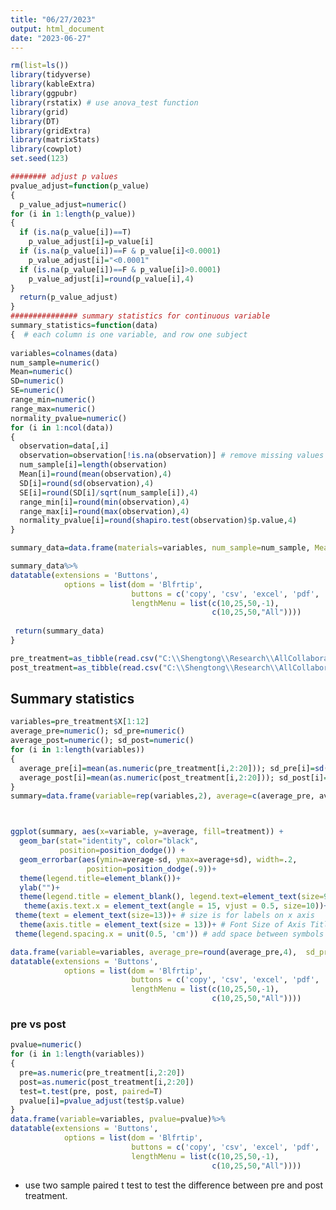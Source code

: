 ```yaml
---
title: "06/27/2023"
output: html_document
date: "2023-06-27"
---
```


```r
rm(list=ls())
library(tidyverse)
library(kableExtra)
library(ggpubr)
library(rstatix) # use anova_test function 
library(grid)
library(DT)
library(gridExtra)
library(matrixStats)
library(cowplot)
set.seed(123)
```




```r
######## adjust p values 
pvalue_adjust=function(p_value)
{
  p_value_adjust=numeric()
for (i in 1:length(p_value))
{
  if (is.na(p_value[i])==T)
    p_value_adjust[i]=p_value[i]
  if (is.na(p_value[i])==F & p_value[i]<0.0001)
    p_value_adjust[i]="<0.0001"
  if (is.na(p_value[i])==F & p_value[i]>0.0001)
    p_value_adjust[i]=round(p_value[i],4)
}
  return(p_value_adjust)
}
############### summary statistics for continuous variable 
summary_statistics=function(data)
{  # each column is one variable, and row one subject 
  
variables=colnames(data)
num_sample=numeric()
Mean=numeric()
SD=numeric()
SE=numeric()
range_min=numeric()
range_max=numeric()
normality_pvalue=numeric()
for (i in 1:ncol(data))
{
  observation=data[,i]
  observation=observation[!is.na(observation)] # remove missing values 
  num_sample[i]=length(observation)
  Mean[i]=round(mean(observation),4)
  SD[i]=round(sd(observation),4)
  SE[i]=round(SD[i]/sqrt(num_sample[i]),4)
  range_min[i]=round(min(observation),4)
  range_max[i]=round(max(observation),4)
  normality_pvalue[i]=round(shapiro.test(observation)$p.value,4)
}

summary_data=data.frame(materials=variables, num_sample=num_sample, Mean=Mean, SD=SD, SE=SE, Range_low=range_min, Range_upper=range_max, normality_pvalue=normality_pvalue)

summary_data%>%
datatable(extensions = 'Buttons',
            options = list(dom = 'Blfrtip',
                           buttons = c('copy', 'csv', 'excel', 'pdf', 'print'),
                           lengthMenu = list(c(10,25,50,-1),
                                             c(10,25,50,"All"))))
  
 return(summary_data) 
}

```

```r
pre_treatment=as_tibble(read.csv("C:\\Shengtong\\Research\\AllCollaboration\\2023\\202306\\Matthew\\Generated Patient List_pretx.csv",stringsAsFactors=FALSE, fileEncoding="latin1", header=T))
post_treatment=as_tibble(read.csv("C:\\Shengtong\\Research\\AllCollaboration\\2023\\202306\\Matthew\\Generated Patient List_postx.csv",stringsAsFactors=FALSE, fileEncoding="latin1", header=T))
```


## Summary statistics 


```r
variables=pre_treatment$X[1:12]
average_pre=numeric(); sd_pre=numeric()
average_post=numeric(); sd_post=numeric()
for (i in 1:length(variables))
{
  average_pre[i]=mean(as.numeric(pre_treatment[i,2:20])); sd_pre[i]=sd(as.numeric(pre_treatment[i,2:20]))
  average_post[i]=mean(as.numeric(post_treatment[i,2:20])); sd_post[i]=sd(as.numeric(post_treatment[i,2:20]))
}
summary=data.frame(variable=rep(variables,2), average=c(average_pre, average_post), sd=c(sd_pre, sd_post), treatment=rep(c("pre", "post"), each=length(variables)))



ggplot(summary, aes(x=variable, y=average, fill=treatment)) + 
  geom_bar(stat="identity", color="black", 
           position=position_dodge()) +
  geom_errorbar(aes(ymin=average-sd, ymax=average+sd), width=.2,
                 position=position_dodge(.9))+
  theme(legend.title=element_blank())+
  ylab("")+
  theme(legend.title = element_blank(), legend.text=element_text(size=9))+theme(legend.position="bottom")+
   theme(axis.text.x = element_text(angle = 15, vjust = 0.5, size=10))+
 theme(text = element_text(size=13))+ # size is for labels on x axis 
  theme(axis.title = element_text(size = 13))+ # Font Size of Axis Titles
 theme(legend.spacing.x = unit(0.5, 'cm')) # add space between symbols in legend

data.frame(variable=variables, average_pre=round(average_pre,4),  sd_pre=round(sd_pre,4),  average_post=round(average_post,4), sd_post=round(sd_post,4))%>%
datatable(extensions = 'Buttons',
            options = list(dom = 'Blfrtip',
                           buttons = c('copy', 'csv', 'excel', 'pdf', 'print'),
                           lengthMenu = list(c(10,25,50,-1),
                                             c(10,25,50,"All"))))
```

### pre vs post 

```r
pvalue=numeric()
for (i in 1:length(variables))
{
  pre=as.numeric(pre_treatment[i,2:20])
  post=as.numeric(post_treatment[i,2:20])
  test=t.test(pre, post, paired=T)
  pvalue[i]=pvalue_adjust(test$p.value)
}
data.frame(variable=variables, pvalue=pvalue)%>%
datatable(extensions = 'Buttons',
            options = list(dom = 'Blfrtip',
                           buttons = c('copy', 'csv', 'excel', 'pdf', 'print'),
                           lengthMenu = list(c(10,25,50,-1),
                                             c(10,25,50,"All"))))

```

* use two sample paired t test to test the difference between pre and post treatment. 